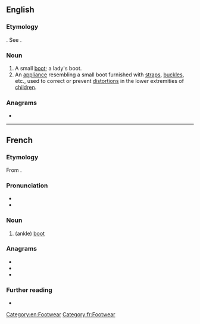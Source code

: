 ==English==

===Etymology===
{{etyl|fr|en}}. See {{m|en|boot||type of footwear}}.

===Noun===
{{en-noun}}

# A small [[boot]]; a lady's boot.
# An [[appliance]] resembling a small boot furnished with [[strap]]s, [[buckle]]s, etc., used to correct or prevent [[distortion]]s in the lower extremities of [[child]]ren.
#: {{rfquotek|Dunglison}}

{{Webster 1913}}

===Anagrams===
* {{anagrams|en|Bonetti}}

[[Category:en:Footwear]]

----

==French==

===Etymology===
From {{suffix|botte|ine|lang=fr}}.

===Pronunciation===
* {{IPA|/bɔtin/|lang=fr}}
* {{audio|Fr-bottine.ogg|Audio|lang=fr}}

===Noun===
{{fr-noun|f}}

# (ankle) [[boot]]

===Anagrams===
* {{l|fr|bientôt}}
* {{l|fr|boitent}}
* {{l|fr|obtient}}

===Further reading===
* {{R:TLFi}}

[[Category:fr:Footwear]]